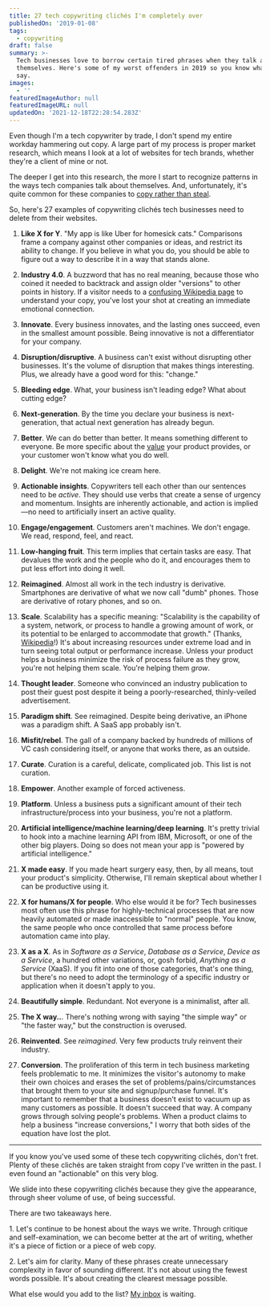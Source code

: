 ```yaml
---
title: 27 tech copywriting clichés I'm completely over
publishedOn: '2019-01-08'
tags:
  - copywriting
draft: false
summary: >-
  Tech businesses love to borrow certain tired phrases when they talk about
  themselves. Here's some of my worst offenders in 2019 so you know what not to
  say.
images:
  - ''
featuredImageAuthor: null
featuredImageURL: null
updatedOn: '2021-12-18T22:28:54.283Z'
---
```


Even though I'm a tech copywriter by trade, I don't spend my entire workday hammering out copy. A large part of my process is proper market research, which means I look at a lot of websites for tech brands, whether they're a client of mine or not.

The deeper I get into this research, the more I start to recognize patterns in the ways tech companies talk about themselves. And, unfortunately, it's quite common for these companies to [copy rather than steal](/articles/stupidly-simple-tip-copy/).

So, here's 27 examples of copywriting clichés tech businesses need to delete from their websites.

1. **Like X for Y**. "My app is like Uber for homesick cats." Comparisons frame a company against other companies or ideas, and restrict its ability to change. If you believe in what you do, you should be able to figure out a way to describe it in a way that stands alone.

2. **Industry 4.0**. A buzzword that has no real meaning, because those who coined it needed to backtrack and assign older "versions" to other points in history. If a visitor needs to a [confusing Wikipedia page](https://en.wikipedia.org/wiki/Industry_4.0) to understand your copy, you've lost your shot at creating an immediate emotional connection.

3. **Innovate**. Every business innovates, and the lasting ones succeed, even in the smallest amount possible. Being innovative is not a differentiator for your company.

4. **Disruption/disruptive**. A business can't exist without disrupting other businesses. It's the volume of disruption that makes things interesting. Plus, we already have a good word for this: "change."

5. **Bleeding edge**. What, your business isn't leading edge? What about cutting edge?

6. **Next-generation**. By the time you declare your business is next-generation, that actual next generation has already begun.

7. **Better**. We can do better than better. It means something different to everyone. Be more specific about the [value](/articles/understand-your-value/) your product provides, or your customer won't know what you do well.

8. **Delight**. We're not making ice cream here.

9. **Actionable insights**. Copywriters tell each other than our sentences need to be _active_. They should use verbs that create a sense of urgency and momentum. Insights are inherently actionable, and action is implied—no need to artificially insert an active quality.

10. **Engage/engagement**. Customers aren't machines. We don't engage. We read, respond, feel, and react.

11. **Low-hanging fruit**. This term implies that certain tasks are easy. That devalues the work and the people who do it, and encourages them to put less effort into doing it well.

12. **Reimagined**. Almost all work in the tech industry is derivative. Smartphones are derivative of what we now call "dumb" phones. Those are derivative of rotary phones, and so on.

13. **Scale**. Scalability has a specific meaning: "Scalability is the capability of a system, network, or process to handle a growing amount of work, or its potential to be enlarged to accommodate that growth." (Thanks, [Wikipedia](https://en.wikipedia.org/wiki/Scalability)!) It's about increasing resources under extreme load and in turn seeing total output or performance increase. Unless your product helps a business minimize the risk of process failure as they grow, you're not helping them scale. You're helping them _grow_.

14. **Thought leader**. Someone who convinced an industry publication to post their guest post despite it being a poorly-researched, thinly-veiled advertisement.

15. **Paradigm shift**. See reimagined. Despite being derivative, an iPhone was a paradigm shift. A SaaS app probably isn't.

16. **Misfit/rebel**. The gall of a company backed by hundreds of millions of VC cash considering itself, or anyone that works there, as an outside.

17. **Curate**. Curation is a careful, delicate, complicated job. This list is not curation.

18. **Empower**. Another example of forced activeness.

19. **Platform**. Unless a business puts a significant amount of their tech infrastructure/process into your business, you're not a platform.

20. **Artificial intelligence/machine learning/deep learning**. It's pretty trivial to hook into a machine learning API from IBM, Microsoft, or one of the other big players. Doing so does not mean your app is "powered by artificial intelligence."

21. **X made easy**. If you made heart surgery easy, then, by all means, tout your product's simplicity. Otherwise, I'll remain skeptical about whether I can be productive using it.

22. **X for humans/X for people**. Who else would it be for? Tech businesses most often use this phrase for highly-technical processes that are now heavily automated or made inaccessible to "normal" people. You know, the same people who once controlled that same process before automation came into play.

23. **X as a X**. As in _Software as a Service_, _Database as a Service_, _Device as a Service_, a hundred other variations, or, gosh forbid, _Anything as a Service_ (XaaS). If you fit into one of those categories, that's one thing, but there's no need to adopt the terminology of a specific industry or application when it doesn't apply to you.

24. **Beautifully simple**. Redundant. Not everyone is a minimalist, after all.

25. **The X way..**. There's nothing wrong with saying "the simple way" or "the faster way," but the construction is overused.

26. **Reinvented**. See _reimagined_. Very few products truly reinvent their industry.

27. **Conversion**. The proliferation of this term in tech business marketing feels problematic to me. It minimizes the visitor's autonomy to make their own choices and erases the set of problems/pains/circumstances that brought them to your site and signup/purchase funnel. It's important to remember that a business doesn't exist to vacuum up as many customers as possible. It doesn't succeed that way. A company grows through solving people's problems. When a product claims to help a business "increase conversions," I worry that both sides of the equation have lost the plot.

---

If you know you've used some of these tech copywriting clichés, don't fret. Plenty of these clichés are taken straight from copy I've written in the past. I even found an "actionable" on this very blog.

We slide into these copywriting clichés because they give the appearance, through sheer volume of use, of being successful.

There are two takeaways here.

<p className="!text-sea text-2xl font-medium">
  1. Let's continue to be honest about the ways we write. Through critique and self-examination, we
  can become better at the art of writing, whether it's a piece of fiction or a piece of web copy.
</p>

<p className="!text-steel text-2xl font-medium">
  2. Let's aim for clarity. Many of these phrases create unnecessary complexity in favor of sounding
  different. It's not about using the fewest words possible. It's about creating the clearest
  message possible.
</p>

What else would you add to the list? [My inbox](mailto:j@joelhans.com) is waiting.
